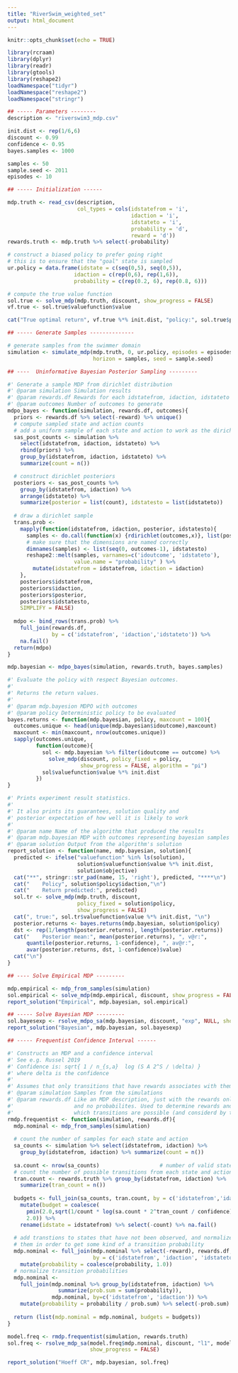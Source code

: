 ```yaml
---
title: "RiverSwim_weighted_set"
output: html_document
---
```


```r
knitr::opts_chunk$set(echo = TRUE)
```

```r
library(rcraam)
library(dplyr)
library(readr)
library(gtools)
library(reshape2)
loadNamespace("tidyr")
loadNamespace("reshape2")
loadNamespace("stringr")
```


```r
## ----- Parameters --------
description <- "riverswim3_mdp.csv"

init.dist <- rep(1/6,6)
discount <- 0.99
confidence <- 0.95
bayes.samples <- 1000

samples <- 50
sample.seed <- 2011
episodes <- 10
```

```r
## ----- Initialization ------

mdp.truth <- read_csv(description, 
                      col_types = cols(idstatefrom = 'i',
                                       idaction = 'i',
                                       idstateto = 'i',
                                       probability = 'd',
                                       reward = 'd'))
rewards.truth <- mdp.truth %>% select(-probability)
```


```r
# construct a biased policy to prefer going right
# this is to ensure that the "goal" state is sampled
ur.policy = data.frame(idstate = c(seq(0,5), seq(0,5)), 
                     idaction = c(rep(0,6), rep(1,6)),
                     probability = c(rep(0.2, 6), rep(0.8, 6)))

# compute the true value function
sol.true <- solve_mdp(mdp.truth, discount, show_progress = FALSE)
vf.true <- sol.true$valuefunction$value
```


```r
cat("True optimal return", vf.true %*% init.dist, "policy:", sol.true$policy$idaction, "\n\n")
```


```r
## ----- Generate Samples --------------

# generate samples from the swimmer domain
simulation <- simulate_mdp(mdp.truth, 0, ur.policy, episodes = episodes, 
                           horizon = samples, seed = sample.seed)

```

```r
## ----  Uninformative Bayesian Posterior Sampling ---------

#' Generate a sample MDP from dirichlet distribution
#' @param simulation Simulation results
#' @param rewards.df Rewards for each idstatefrom, idaction, idstateto
#' @param outcomes Number of outcomes to generate
mdpo_bayes <- function(simulation, rewards.df, outcomes){
  priors <- rewards.df %>% select(-reward) %>% unique() 
  # compute sampled state and action counts
  # add a uniform sample of each state and action to work as the dirichlet prior
  sas_post_counts <- simulation %>% 
    select(idstatefrom, idaction, idstateto) %>%
    rbind(priors) %>%
    group_by(idstatefrom, idaction, idstateto) %>% 
    summarize(count = n()) 

  # construct dirichlet posteriors
  posteriors <- sas_post_counts %>% 
    group_by(idstatefrom, idaction) %>% 
    arrange(idstateto) %>% 
    summarize(posterior = list(count), idstatesto = list(idstateto)) 
  
  # draw a dirichlet sample
  trans.prob <- 
    mapply(function(idstatefrom, idaction, posterior, idstatesto){
      samples <- do.call(function(x) {rdirichlet(outcomes,x)}, list(posterior) )
      # make sure that the dimensions are named correctly
      dimnames(samples) <- list(seq(0, outcomes-1), idstatesto)
      reshape2::melt(samples, varnames=c('idoutcome', 'idstateto'), 
                     value.name = "probability" ) %>%
        mutate(idstatefrom = idstatefrom, idaction = idaction)
    },
    posteriors$idstatefrom,
    posteriors$idaction,
    posteriors$posterior,
    posteriors$idstatesto,
    SIMPLIFY = FALSE)
  
  mdpo <- bind_rows(trans.prob) %>% 
    full_join(rewards.df, 
              by = c('idstatefrom', 'idaction','idstateto')) %>%
    na.fail()
  return(mdpo)
}

mdp.bayesian <- mdpo_bayes(simulation, rewards.truth, bayes.samples)

```

```r
#' Evaluate the policy with respect Bayesian outcomes. 
#' 
#' Returns the return values.
#' 
#' @param mdp.bayesion MDPO with outcomes
#' @param policy Deterministic policy to be evaluated
bayes.returns <- function(mdp.bayesian, policy, maxcount = 100){
  outcomes.unique <- head(unique(mdp.bayesian$idoutcome),maxcount)
  maxcount <- min(maxcount, nrow(outcomes.unique))
  sapply(outcomes.unique,
         function(outcome){
           sol <- mdp.bayesian %>% filter(idoutcome == outcome) %>% 
             solve_mdp(discount, policy_fixed = policy, 
                       show_progress = FALSE, algorithm = "pi")          
           sol$valuefunction$value %*% init.dist
         })
}
```


```r

#' Prints experiment result statistics.
#' 
#' It also prints its guarantees, solution quality and 
#' posterior expectation of how well it is likely to work
#' 
#' @param name Name of the algorithm that produced the results
#' @param mdp.bayesian MDP with outcomes representing bayesian samples
#' @param solution Output from the algorithm's solution
report_solution <- function(name, mdp.bayesian, solution){
  predicted <- ifelse("valuefunction" %in% ls(solution), 
                      solution$valuefunction$value %*% init.dist,
                      solution$objective)
  cat("**", stringr::str_pad(name, 15, 'right'), predicted, "****\n")
  cat("    Policy", solution$policy$idaction,"\n")
  cat("    Return predicted:", predicted)
  sol.tr <- solve_mdp(mdp.truth, discount, 
                      policy_fixed = solution$policy,
                      show_progress = FALSE)
  cat(", true:", sol.tr$valuefunction$value %*% init.dist, "\n")
  posterior.returns <- bayes.returns(mdp.bayesian, solution$policy)
  dst <- rep(1/length(posterior.returns), length(posterior.returns))
  cat("    Posterior mean:", mean(posterior.returns), ", v@r:", 
      quantile(posterior.returns, 1-confidence), ", av@r:", 
      avar(posterior.returns, dst, 1-confidence)$value)
  cat("\n")
}
```

```r
## ---- Solve Empirical MDP ---------

mdp.empirical <- mdp_from_samples(simulation)
sol.empirical <- solve_mdp(mdp.empirical, discount, show_progress = FALSE)
report_solution("Empirical", mdp.bayesian, sol.empirical)
```


```r
## ----- Solve Bayesian MDP ---------
sol.bayesexp <- rsolve_mdpo_sa(mdp.bayesian, discount, "exp", NULL, show_progress = FALSE)
report_solution("Bayesian", mdp.bayesian, sol.bayesexp)
```

```r
## ----- Frequentist Confidence Interval ------

#' Constructs an MDP and a confidence interval
#' See e.g. Russel 2019
#' Confidence is: sqrt{ 1 / n_{s,a}  log (S A 2^S / \delta) }
#' where delta is the confidence
#' 
#' Assumes that only transitions that have rewards associates with them are possible
#' @param simulation Samples from the simulations
#' @param rewards.df Like an MDP description, just with the rewards only 
#'                   and no probabilites. Used to determine rewards and 
#'                   which transitions are possible (and considerd by the robust sol)
rmdp.frequentist <- function(simulation, rewards.df){
  mdp.nominal <- mdp_from_samples(simulation)
  
  # count the number of samples for each state and action
  sa_counts <- simulation %>% select(idstatefrom, idaction) %>%
    group_by(idstatefrom, idaction) %>% summarize(count = n())
  
  sa.count <- nrow(sa_counts)                   # number of valid state-action pairs
  # count the number of possible transitions from each state and action
  tran.count <- rewards.truth %>% group_by(idstatefrom, idaction) %>% 
    summarize(tran_count = n())
  
  budgets <- full_join(sa_counts, tran.count, by = c('idstatefrom','idaction')) %>% 
    mutate(budget = coalesce( 
      pmin(2.0,sqrt(1/count * log(sa.count * 2^tran_count / confidence))),
      2.0)) %>%
    rename(idstate = idstatefrom) %>% select(-count) %>% na.fail()
  
  # add transtions to states that have not been observed, and normalize
  # them in order to get some kind of a transition probability
  mdp.nominal <- full_join(mdp.nominal %>% select(-reward), rewards.df, 
                           by = c('idstatefrom', 'idaction', 'idstateto')) %>% 
    mutate(probability = coalesce(probability, 1.0))
  # normalize transition probabilities
  mdp.nominal <-
    full_join(mdp.nominal %>% group_by(idstatefrom, idaction) %>%
                summarize(prob.sum = sum(probability)),
              mdp.nominal, by=c('idstatefrom', 'idaction')) %>%
    mutate(probability = probability / prob.sum) %>% select(-prob.sum) %>% na.fail()
  
  return (list(mdp.nominal = mdp.nominal, budgets = budgets))
}

model.freq <- rmdp.frequentist(simulation, rewards.truth)
sol.freq <- rsolve_mdp_sa(model.freq$mdp.nominal, discount, "l1", model.freq$budgets, 
                          show_progress = FALSE)

report_solution("Hoeff CR", mdp.bayesian, sol.freq)

```


